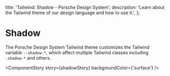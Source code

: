 
  title: 'Tailwind: Shadow - Porsche Design System',
  description: 'Learn about the Tailwind theme of our design language and how to use it.',
};

# Shadow

<TableOfContents headings={[]} />

The Porsche Design System Tailwind theme customizes the Tailwind variable `--shadow-*`, which affect multiple Tailwind
classes including `.shadow-*` and others.

<ComponentStory story={shadowStory} backgroundColor={'surface'} />
